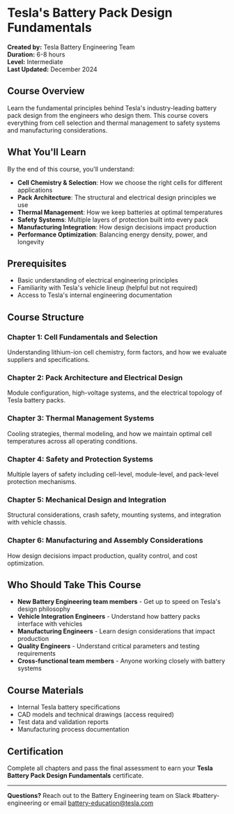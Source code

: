 # Tesla's Battery Pack Design Fundamentals

**Created by:** Tesla Battery Engineering Team  
**Duration:** 6-8 hours  
**Level:** Intermediate  
**Last Updated:** December 2024

## Course Overview

Learn the fundamental principles behind Tesla's industry-leading battery pack design from the engineers who design them. This course covers everything from cell selection and thermal management to safety systems and manufacturing considerations.

## What You'll Learn

By the end of this course, you'll understand:

- **Cell Chemistry & Selection**: How we choose the right cells for different applications
- **Pack Architecture**: The structural and electrical design principles we use
- **Thermal Management**: How we keep batteries at optimal temperatures
- **Safety Systems**: Multiple layers of protection built into every pack
- **Manufacturing Integration**: How design decisions impact production
- **Performance Optimization**: Balancing energy density, power, and longevity

## Prerequisites

- Basic understanding of electrical engineering principles
- Familiarity with Tesla's vehicle lineup (helpful but not required)
- Access to Tesla's internal engineering documentation

## Course Structure

### Chapter 1: Cell Fundamentals and Selection
Understanding lithium-ion cell chemistry, form factors, and how we evaluate suppliers and specifications.

### Chapter 2: Pack Architecture and Electrical Design  
Module configuration, high-voltage systems, and the electrical topology of Tesla battery packs.

### Chapter 3: Thermal Management Systems
Cooling strategies, thermal modeling, and how we maintain optimal cell temperatures across all operating conditions.

### Chapter 4: Safety and Protection Systems
Multiple layers of safety including cell-level, module-level, and pack-level protection mechanisms.

### Chapter 5: Mechanical Design and Integration
Structural considerations, crash safety, mounting systems, and integration with vehicle chassis.

### Chapter 6: Manufacturing and Assembly Considerations
How design decisions impact production, quality control, and cost optimization.

## Who Should Take This Course

- **New Battery Engineering team members** - Get up to speed on Tesla's design philosophy
- **Vehicle Integration Engineers** - Understand how battery packs interface with vehicles
- **Manufacturing Engineers** - Learn design considerations that impact production
- **Quality Engineers** - Understand critical parameters and testing requirements
- **Cross-functional team members** - Anyone working closely with battery systems

## Course Materials

- Internal Tesla battery specifications
- CAD models and technical drawings (access required)
- Test data and validation reports
- Manufacturing process documentation

## Certification

Complete all chapters and pass the final assessment to earn your **Tesla Battery Pack Design Fundamentals** certificate.

---

**Questions?** Reach out to the Battery Engineering team on Slack #battery-engineering or email battery-education@tesla.com 